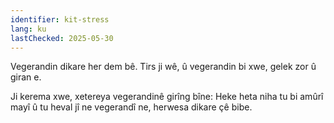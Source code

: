 ```yaml
---
identifier: kit-stress
lang: ku
lastChecked: 2025-05-30
---
```



Vegerandin dikare her dem bê. Tirs ji wê, û vegerandin bi xwe, gelek zor û giran e.

<BlockBox identifier="stress">
    <Block identifier="stress" collection="flyers" />
</BlockBox>

Ji kerema xwe, xetereya vegerandinê girîng bîne: Heke heta niha tu bi amûrî mayî û tu heval jî ne vegerandî ne, herwesa dikare çê bibe.
